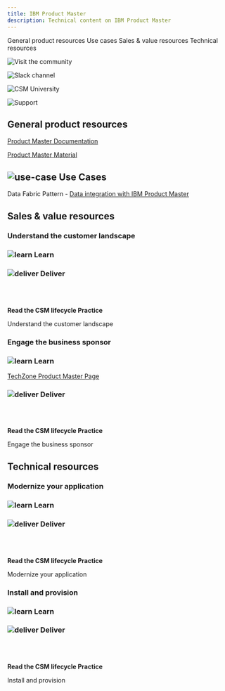 ```yaml
---
title: IBM Product Master
description: Technical content on IBM Product Master
---
```



<AnchorLinks small>
<AnchorLink>General product resources</AnchorLink>
<AnchorLink>Use cases</AnchorLink>
<AnchorLink>Sales & value resources</AnchorLink>
<AnchorLink>Technical resources</AnchorLink>
</AnchorLinks>

<Row>
<Column colMd={3} colLg={3} noGutterMdLeft>
<ArticleCard
      subTitle="Visit the community"
      title="Data and AI community"
      href="https://w3.ibm.com/w3publisher/customersuccess/community-connections/data-and-ai-community">

![Visit the community](../images/community-icon.svg)

</ArticleCard>

</Column>
<Column colMd={3} colLg={3} noGutterMdLeft>
<ArticleCard
      subTitle="Slack channels"
      title="#csm-data-ai"
      href="https://ibm-cloud.slack.com/archives/C01L3NASBUJ">

![Slack channel](../images/slack-icon.svg)

</ArticleCard>

</Column>
<Column colMd={3} colLg={3} noGutterMdLeft>
<ArticleCard
      subTitle="CSM University"
      title="Cloud and Data Platform"
      href="https://w3.ibm.com/w3publisher/customersuccess/get-learning/csm-university/cloud-pak-platform">

![CSM University](../images/csm-university.svg)

</ArticleCard>

</Column>
<Column colMd={3} colLg={3} noGutterMdLeft>
<ArticleCard
      subTitle="Product support"
      title="IBM Cloud Pak for Data support"
      href="https://pages.github.ibm.com/csm-playbook/playbook/support/access-ibm-support#help-your-customer-get-issues-resolved">

![Support](../images/support-17.svg)

</ArticleCard>

</Column>

</Row>

<Row>
<Column>

## General product resources

<a href="https://www.ibm.com/docs/en/cloud-paks/cp-data/4.0?topic=governance-managing-master-data-using-product-master" target='_blank' rel='noreferrer noopener'>Product Master Documentation</a>

<a href="https://ibm.seismic.com/Link/Folder/DCfaaafcc" target='_blank' rel='noreferrer noopener'>Product Master Material</a>
 
</Column>
</Row>

<Row>
<Column>

## ![use-case](../images/use-case-14.svg) Use Cases

Data Fabric Pattern - <a href="csm-data-ai-pattern-data-fabric#datafabric-data-integration">Data integration with IBM Product Master</a>

</Column>
</Row>

<Row>
<Column>

## Sales & value resources

### Understand the customer landscape

</Column>

<Column colMd={4} colLg={4}>

### ![learn](../images/learn.svg) Learn

</Column>

<Column colMd={4} colLg={4}>

### ![deliver](../images/deliver.svg) Deliver   

</Column>

<Column colMd={4} colLg={4}>

<br/>
<br/>

<Aside>

**Read the CSM lifecycle Practice**

<Link to="/onboard/understand-client-it-landscape">Understand the customer landscape</Link>


</Aside>

</Column>

</Row>

<Row>

<Column>

### Engage the business sponsor

</Column>

<Column colMd={4} colLg={4}>

### ![learn](../images/learn.svg) Learn

<a href=" https://techzone.ibm.com/collection/ibm-product-master-v-12-714yxbtvf" target='_blank' rel='noreferrer noopener'>TechZone Product Master Page</a>

</Column>

<Column colMd={4} colLg={4}>

### ![deliver](../images/deliver.svg) Deliver

</Column>

<Column colMd={4} colLg={4}>

<br/>
<br/>

<Aside>

**Read the CSM lifecycle Practice**

<Link to="/onboard/engage-business-sponsor">Engage the business sponsor</Link>

</Aside>

</Column>

</Row>

<Row>
<Column>

## Technical resources

### Modernize your application

</Column>

<Column colMd={4} colLg={4}>

### ![learn](../images/learn.svg) Learn

</Column>

<Column colMd={4} colLg={4}>

### ![deliver](../images/deliver.svg) Deliver

</Column>

<Column colMd={4} colLg={4}>

<br/>
<br/>

<Aside>

**Read the CSM lifecycle Practice**

<Link to="/deploy/identify">Modernize your application</Link>

</Aside>

</Column>

</Row>

<Row>
<Column>

### Install and provision

</Column>

<Column colMd={4} colLg={4}>

### ![learn](../images/learn.svg) Learn

</Column>

<Column colMd={4} colLg={4}>

### ![deliver](../images/deliver.svg) Deliver

</Column>

<Column colMd={4} colLg={4}>

<br/>
<br/>

<Aside>

**Read the CSM lifecycle Practice**

<Link to="/deploy/install-provision" target='_blank' rel='noreferrer noopener'>Install and provision</Link>

</Aside>

</Column>

</Row> 
